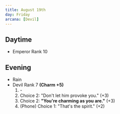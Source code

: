 ```yaml
---
title: August 19th
day: Friday
arcana: [Devil]
---
```


## Daytime
- Emperor Rank 10

## Evening
- Rain
- Devil Rank 7 **(Charm +5)**
    1. \-
    1. Choice 2: "Don't let him provoke you." (+3)
    1. Choice 2: **"You're charming as you are."** (+3)
    1. (Phone) Choice 1: "That's the spirit." (+2)